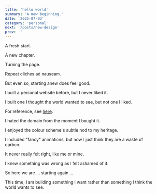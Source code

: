 ```yaml
---
title: 'hello world'
summary: 'A new beginning.'
date: '2025-07-03'
category: 'personal'
next: '/posts/new-design'
prev: ''
---
```


A fresh start.

A new chapter.

Turning the page.

Repeat cliches ad nauseam.

But even so, starting anew does feel good.

I built a personal website before, but I never liked it.

I built one I thought the world wanted to see, but not one I liked.

For reference, see [here](https://aiconsult.uk).

I hated the domain from the moment I bought it.

I enjoyed the colour scheme's subtle nod to my heritage.

I included "fancy" animations, but now I just think they are a waste of carbon.

It never really felt right, like me or mine.

I knew something was wrong as I felt ashamed of it.

So here we are ... starting again ...

This time, I am building something I want rather than something I think the world wants to see.

